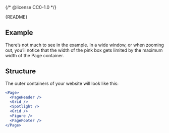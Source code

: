 {/* @license CC0-1.0 */}


<Meta of={PageStories} />

<Markdown>{README}</Markdown>

## Example

There’s not much to see in the example.
In a wide window, or when zooming out, you’ll notice that the width of the pink box gets limited by the maximum width of the Page container.

<Primary />

## Structure

The outer containers of your website will look like this:

```jsx
<Page>
  <PageHeader />
  <Grid />
  <Spotlight />
  <Grid />
  <Figure />
  <PageFooter />
</Page>
```

